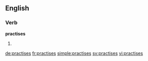 ==English==

===Verb===
'''practises'''

# {{third-person singular of|practise}}

[[de:practises]]
[[fr:practises]]
[[simple:practises]]
[[sv:practises]]
[[vi:practises]]